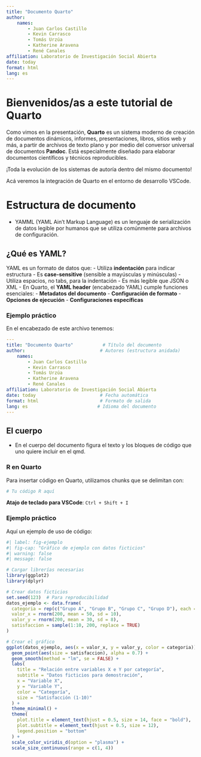 ```yaml
---
title: "Documento Quarto"
author:
    names:
        - Juan Carlos Castillo
        - Kevin Carrasco
        - Tomás Urzúa
        - Katherine Aravena
        - René Canales
affiliation: Laboratorio de Investigación Social Abierta
date: today
format: html
lang: es
---
```


# Bienvenidos/as a este tutorial de **Quarto**

Como vimos en la presentación, **Quarto** es un sistema moderno de creación de documentos dinámicos, informes, presentaciones, libros, sitios web y más, a partir de archivos de texto plano y por medio del conversor universal de documentos **Pandoc**. Está especialmente diseñado para elaborar documentos científicos y técnicos reproducibles.


¡Toda la evolución de los sistemas de autoría dentro del mismo documento!

Acá veremos la integración de Quarto en el entorno de desarrollo VSCode.

# Estructura de documento

- YAMML (YAML Ain't Markup Language) es un lenguaje de serialización de datos legible por humanos que se utiliza comúnmente para archivos de configuración.

## ¿Qué es YAML?

YAML es un formato de datos que:
- Utiliza **indentación** para indicar estructura
- Es **case-sensitive** (sensible a mayúsculas y minúsculas)
- Utiliza espacios, no tabs, para la indentación
- Es más legible que JSON o XML
- En Quarto, el **YAML header** (encabezado YAML) cumple funciones esenciales:
    - **Metadatos del documento**
    - **Configuración de formato**
    - **Opciones de ejecución**
    - **Configuraciones específicas**

### Ejemplo práctico

En el encabezado de este archivo tenemos:

```yaml
---
title: "Documento Quarto"           # Título del documento
author:                            # Autores (estructura anidada)
    names:
        - Juan Carlos Castillo
        - Kevin Carrasco
        - Tomás Urzúa
        - Katherine Aravena
        - René Canales
affiliation: Laboratorio de Investigación Social Abierta
date: today                        # Fecha automática
format: html                       # Formato de salida
lang: es                          # Idioma del documento
---
```

## El cuerpo

- En el cuerpo del documento figura el texto y los bloques de código que uno quiere incluir en el qmd.  

### R en Quarto

Para insertar código en Quarto, utilizamos chunks que se delimitan con:

```r
# Tu código R aquí
```

**Atajo de teclado para VSCode**: `Ctrl + Shift + I`

### Ejemplo práctico

Aquí un ejemplo de uso de código:

```r
#| label: fig-ejemplo
#| fig-cap: "Gráfico de ejemplo con datos ficticios"
#| warning: false
#| message: false

# Cargar librerías necesarias
library(ggplot2)
library(dplyr)

# Crear datos ficticios
set.seed(123)  # Para reproducibilidad
datos_ejemplo <- data.frame(
  categoria = rep(c("Grupo A", "Grupo B", "Grupo C", "Grupo D"), each = 50),
  valor_x = rnorm(200, mean = 50, sd = 10),
  valor_y = rnorm(200, mean = 30, sd = 8),
  satisfaccion = sample(1:10, 200, replace = TRUE)
)

# Crear el gráfico
ggplot(datos_ejemplo, aes(x = valor_x, y = valor_y, color = categoria)) +
  geom_point(aes(size = satisfaccion), alpha = 0.7) +
  geom_smooth(method = "lm", se = FALSE) +
  labs(
    title = "Relación entre variables X e Y por categoría",
    subtitle = "Datos ficticios para demostración",
    x = "Variable X",
    y = "Variable Y",
    color = "Categoría",
    size = "Satisfacción (1-10)"
  ) +
  theme_minimal() +
  theme(
    plot.title = element_text(hjust = 0.5, size = 14, face = "bold"),
    plot.subtitle = element_text(hjust = 0.5, size = 12),
    legend.position = "bottom"
  ) +
  scale_color_viridis_d(option = "plasma") +
  scale_size_continuous(range = c(1, 4))
```




